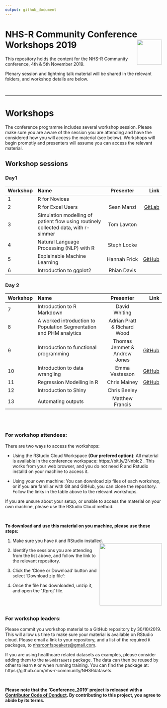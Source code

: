 ```yaml
---
output: github_document
---
```


# NHS-R Community Conference Workshops 2019 <a href='https://nhsrcommunity.com/'><img src='man/figures/logo.png' align="right" height="80" /></a>

This repository holds the content for the NHS-R Community conference, 4th & 5th November 2019.

Plenary session and lightning talk material will be shared in the relevant folders, and workshop details are below.

<br>

---

# Workshops

The conference programme includes several workshop session.  Please make sure you are aware of the session you are attending and have the considered how you will access the material (see below).  Workshops will begin promptly and presenters will assume you can access the relevant material.

## Workshop sessions

### Day1

|Workshop| Name                           | Presenter     | Link  |
|--|:-------------------------------|:-------------:|------:|
|1| R for Novices           |     |  |
|2| R for Excel Users           | Sean Manzi    | [GitLab](https://gitlab.com/SManzi/r-for-excel-users-workshop)
|3| Simulation modelling of patient flow using routinely collected data, with r-simmer| Tom Lawton | |
|4| Natural Language Processing (NLP) with R| Steph Locke| |
|5| Explainable Machine Learning   | Hannah Frick| [GitHub](https://github.com/MangoTheCat/explainable-machine-learning-workshop)|
|6| Introduction to ggplot2| Rhian Davis| |


### Day 2
|Workshop| Name                           | Presenter     | Link  |
|--|:-------------------------------|:-------------:|------:|
|7| Introduction to R Markdown      | David Whiting  |  |
|8| A worked introduction to Population Segmentation and PHM analytics | Adrian Pratt & Richard Wood | |
|9| Introduction to functional programming | Thomas Jemmet & Andrew Jones | [GitHub](https://github.com/tomjemmett/Functional_Programming_Workshop)|
|10| Introduction to data wrangling | Emma Vestesson| [GitHub](https://github.com/THF-evaluative-analytics/NHSR-introduction-to-data-wrangling)
|11| Regression Modelling in R   | Chris Mainey | [GitHub](https://github.com/chrismainey/Regression_Modelling_NHSR2019)
|12| Introduction to Shiny   | Chris Beeley | |
|13| Automating outputs| Matthew Francis | |



<br><br>

### For workshop attendees:

There are two ways to access the workshops:

+ Using the RStudio Cloud Workspace __(Our prefered option)__: All material is available in the conference workspace:  https://bit.ly/2Nnblc2 .  This works from your web browser, and you do not need R and Rstudio installd on your machine to access it.

+ Using your own machine: You can download zip files of each workshop, or if you are familiar with Git and GitHub, you can clone the repository.  Follow the links in the table above to the relevant workshops.


If you are unsure about your setup, or unable to access the material on your own machine, please use the RStudio Cloud method.

<br>

__To download and use this material on you machine, please use these steps:__

1. Make sure you have `R` and RStudio installed.
<img src='man/figures/dwn_clone.png' align="right" height="200" />
1. Identify the sessions you are attending from the list above, and follow the link to the relevant repository.
1. Click the 'Clone or Download' button and select 'Download zip file':

1. Once the file has downloaded, unzip it, and open the '.Rproj' file.



<br><br>

### For workshop leaders:

Please commit you workshop material to a GitHub repository by 30/10/2019.  This will allow us time to make sure your material is available on RStudio cloud.  Please email a link to your repository, and a list of the required `R` packages, to [nhsrconfspeakers@gmail.com](mailto:nhsrconfspeakers@gmail).

If you are using healthcare related datasets as examples, please consider adding them to the `NHSRdatasets` package.  The data can then be reused by other to learn `R` or when running training.
You can find the package at: https://github.com/nhs-r-community/NHSRdatasets

<br>

__Please note that the 'Conference_2019' project is released with a
[Contributor Code of Conduct](CODE_OF_CONDUCT.md).
By contributing to this project, you agree to abide by its terms.__

